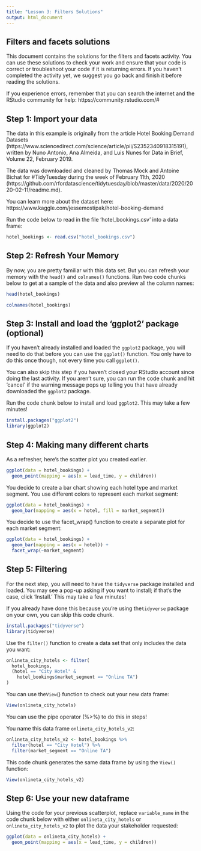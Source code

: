 ```yaml
---
title: "Lesson 3: Filters Solutions"
output: html_document
---
```


## Filters and facets solutions
This document  contains the solutions for the filters and facets activity. You can use these solutions to check your work and ensure that your code is correct or troubleshoot your code if it is returning errors. If you haven't completed the activity yet, we suggest you go back and finish it before reading the solutions.

If you experience errors, remember that you can search the internet and the RStudio community for help:
https://community.rstudio.com/#

## Step 1: Import your data

The data in this example is originally from the article Hotel Booking Demand Datasets (https://www.sciencedirect.com/science/article/pii/S2352340918315191), written by Nuno Antonio, Ana Almeida, and Luis Nunes for Data in Brief, Volume 22, February 2019.

The data was downloaded and cleaned by Thomas Mock and Antoine Bichat for #TidyTuesday during the week of February 11th, 2020 (https://github.com/rfordatascience/tidytuesday/blob/master/data/2020/2020-02-11/readme.md).

You can learn more about the dataset here:
https://www.kaggle.com/jessemostipak/hotel-booking-demand

Run the code below to read in the file 'hotel_bookings.csv' into a data frame:

```r
hotel_bookings <- read.csv("hotel_bookings.csv")
```

## Step 2: Refresh Your Memory

By now, you are pretty familiar with this data set. But you can refresh your memory with the `head()` and `colnames()` functions. Run two code chunks below to get at a sample of the data and also preview all the column names:

```r
head(hotel_bookings)
```

```r
colnames(hotel_bookings)
```

## Step 3: Install and load the 'ggplot2' package (optional)

If you haven't already installed and loaded the `ggplot2` package, you will need to do that before you can use the `ggplot()` function. You only have to do this once though, not every time you call `ggplot()`.

You can also skip this step if you haven't closed your RStudio account since doing the last activity. If you aren't sure, you can run the code chunk and hit 'cancel' if the warning message pops up telling you that have already downloaded the `ggplot2` package.

Run the code chunk below to install and load `ggplot2`. This may take a few minutes!

```r
install.packages("ggplot2")
library(ggplot2)
```

## Step 4: Making many different charts

As a refresher, here's the scatter plot you created earlier.

```r
ggplot(data = hotel_bookings) +
  geom_point(mapping = aes(x = lead_time, y = children))
```

You decide to create a bar chart showing each hotel type and market segment. You use different colors to represent each market segment:

```r
ggplot(data = hotel_bookings) +
  geom_bar(mapping = aes(x = hotel, fill = market_segment))
```

You decide to use the facet_wrap() function to create a separate plot for each market segment:

```r
ggplot(data = hotel_bookings) +
  geom_bar(mapping = aes(x = hotel)) +
  facet_wrap(~market_segment)
```

## Step 5: Filtering

For the next step, you will need to have the `tidyverse` package installed and loaded. You may see a pop-up asking if you want to install; if that's the case, click 'Install.' This may take a few minutes!

If you already have done this because you're using the`tidyverse` package on your own, you can skip this code chunk.

```r
install.packages("tidyverse")
library(tidyverse)
```

Use the `filter()` function to create a data set that only includes the data you want:

```r
onlineta_city_hotels <- filter(
  hotel_bookings,
  (hotel == "City Hotel" &
    hotel_bookings$market_segment == "Online TA")
)
```

You can use the`View`() function to check out your new data frame:

```r
View(onlineta_city_hotels)
```

You can use the pipe operator (%>%) to do this in steps!

You name this data frame `onlineta_city_hotels_v2`:

```r
onlineta_city_hotels_v2 <- hotel_bookings %>%
  filter(hotel == "City Hotel") %>%
  filter(market_segment == "Online TA")
```

This code chunk generates the same data frame by using the `View()` function:

```r
View(onlineta_city_hotels_v2)
```

## Step 6: Use your new dataframe

Using the code for your previous scatterplot, replace `variable_name` in the code chunk below with either `onlineta_city_hotels` or `onlineta_city_hotels_v2` to plot the data your stakeholder requested:

```r
ggplot(data = onlineta_city_hotels) +
  geom_point(mapping = aes(x = lead_time, y = children))
```

